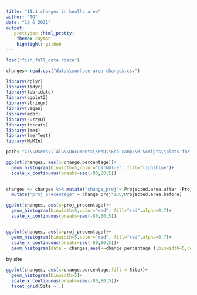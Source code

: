 ```yaml
---
title: "11.1 changes in knolls area"
author: "TG"
date: "19 6 2021"
output:
   prettydoc::html_pretty:
    theme: cayman
    highlight: github
---
```



```r
load("fish_full_data.rdata")

changes<-read.csv("data\\surface area changes.csv")
```

```r
library(dplyr)
library(tidyr)
library(lubridate)
library(ggplot2)
library(stringr)
library(vegan)
library(mobr)
library(FuzzyQ)
library(forcats)
library(lme4)
library(lmerTest)
library(MuMIn)

path<-"C:\\Users\\TalG\\Documents\\PhD\\Eco camp\\R Scripts\\plots for research proposal"
```


```r
ggplot(changes, aes(x=change.percentage))+
  geom_histogram(binwidth=5,color="darkblue", fill="lightblue")+
  scale_x_continuous(breaks=seq(-80,80,5))
  
```

```r
changes <- changes %>% mutate("change_proj"= Projected.area.after -Projected.area.before) %>% 
  mutate("proj_precentage" = change_proj*100/Projected.area.before)

ggplot(changes, aes(x=proj_precentage))+
  geom_histogram(binwidth=5,color="red", fill="red",alpha=0.7)+
  scale_x_continuous(breaks=seq(-80,80,5))


ggplot(changes, aes(x=proj_precentage))+
  geom_histogram(binwidth=5,color="red", fill="red",alpha=0.7)+
  scale_x_continuous(breaks=seq(-80,80,5))+
  geom_histogram(data = changes,aes(x=change.percentage ),binwidth=5,color="darkblue", fill="lightblue",alpha = 0.8)


```


by site
```r
ggplot(changes, aes(x=change.percentage,fill = Site))+
  geom_histogram(binwidth=5)+
  scale_x_continuous(breaks=seq(-80,80,5))+
  facet_grid(Site ~ .)
  
```

